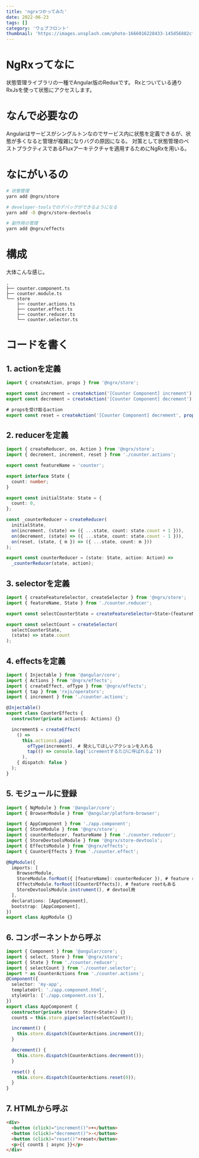 ```yaml
---
title: 'ngrxつかってみた'
date: 2022-06-23
tags: []
category: 'ウェブフロント'
thumbnail: 'https://images.unsplash.com/photo-1666016228433-145d56882cfc?crop=entropy&cs=tinysrgb&fit=max&fm=jpg&ixid=MnwzNzQ1NzR8MHwxfHJhbmRvbXx8fHx8fHx8fDE2NjY1MjE4NDI&ixlib=rb-4.0.3&q=80&w=1080'
---
```


# NgRxってなに

状態管理ライブラリの一種でAngular版のReduxです。 Rxとついている通りRxJsを使って状態にアクセスします。

# なんで必要なの

Angularはサービスがシングルトンなのでサービス内に状態を定義できるが、状態が多くなると管理が複雑になりバグの原因になる。
対策として状態管理のベストプラクティスであるFluxアーキテクチャを適用するためにNgRxを用いる。

# なにがいるの

```bash
# 状態管理
yarn add @ngrx/store

# developer-toolsでのデバッグができるようになる
yarn add -D @ngrx/store-devtools

# 副作用の管理
yarn add @ngrx/effects
```

# 構成

大体こんな感じ。

```
.
├── counter.component.ts
├── counter.module.ts
└── store
    ├── counter.actions.ts
    ├── counter.effect.ts
    ├── counter.reducer.ts
    └── counter.selector.ts
```

# コードを書く

## 1. actionを定義

```ts counter.actions.ts
import { createAction, props } from '@ngrx/store';

export const increment = createAction('[Counter Component] increment');
export const decrement = createAction('[Counter Component] decrement');

# propsを受け取るaction
export const reset = createAction('[Counter Component] decrement', props<{m: number}>());
```

## 2. reducerを定義

```ts counter.reducer.ts
import { createReducer, on, Action } from '@ngrx/store';
import { decrement, increment, reset } from './counter.actions';

export const featureName = 'counter';

export interface State {
  count: number;
}

export const initialState: State = {
  count: 0,
};

const _counterReducer = createReducer(
  initialState,
  on(increment, (state) => ({ ...state, count: state.count + 1 })),
  on(decrement, (state) => ({ ...state, count: state.count - 1 })),
  on(reset, (state, { m }) => ({ ...state, count: m }))
);

export const counterReducer = (state: State, action: Action) =>
  _counterReducer(state, action);
```

## 3. selectorを定義

```ts counter.selector.ts
import { createFeatureSelector, createSelector } from '@ngrx/store';
import { featureName, State } from './counter.reducer';

export const selectCounterState = createFeatureSelector<State>(featureName);

export const selectCount = createSelector(
  selectCounterState,
  (state) => state.count
);
```

## 4. effectsを定義

```ts counter.effect.ts
import { Injectable } from '@angular/core';
import { Actions } from '@ngrx/effects';
import { createEffect, ofType } from '@ngrx/effects';
import { tap } from 'rxjs/operators';
import { increment } from './counter.actions';

@Injectable()
export class CounterEffects {
  constructor(private actions$: Actions) {}

  increment$ = createEffect(
    () =>
      this.actions$.pipe(
        ofType(increment), # 発火してほしいアクションを入れる
        tap(() => console.log('icrementするたびに呼ばれるよ'))
      ),
    { dispatch: false }
  );
}
```

## 5. モジュールに登録

```ts counter.module.ts
import { NgModule } from '@angular/core';
import { BrowserModule } from '@angular/platform-browser';

import { AppComponent } from './app.component';
import { StoreModule } from '@ngrx/store';
import { counterReducer, featureName } from './counter.reducer';
import { StoreDevtoolsModule } from '@ngrx/store-devtools';
import { EffectsModule } from '@ngrx/effects';
import { CounterEffects } from './counter.effect';

@NgModule({
  imports: [
    BrowserModule,
    StoreModule.forRoot({ [featureName]: counterReducer }), # feature rootもある
    EffectsModule.forRoot([CounterEffects]), # feature rootもある
    StoreDevtoolsModule.instrument(), # devtool用
  ],
  declarations: [AppComponent],
  bootstrap: [AppComponent],
})
export class AppModule {}
```

## 6. コンポーネントから呼ぶ

```ts counter.component.ts
import { Component } from '@angular/core';
import { select, Store } from '@ngrx/store';
import { State } from './counter.reducer';
import { selectCount } from './counter.selector';
import * as CounterActions from './counter.actions';
@Component({
  selector: 'my-app',
  templateUrl: './app.component.html',
  styleUrls: ['./app.component.css'],
})
export class AppComponent {
  constructor(private store: Store<State>) {}
  count$ = this.store.pipe(select(selectCount));

  increment() {
    this.store.dispatch(CounterActions.increment());
  }

  decrement() {
    this.store.dispatch(CounterActions.decrement());
  }

  reset() {
    this.store.dispatch(CounterActions.reset(0));
  }
}
```

## 7. HTMLから呼ぶ

```html counter.component.html
<div>
  <button (click)="increment()">+</button>
  <button (click)="decrement()">-</button>
  <button (click)="reset()">reset</button>
  <p>{{ count$ | async }}</p>
</div>
```
